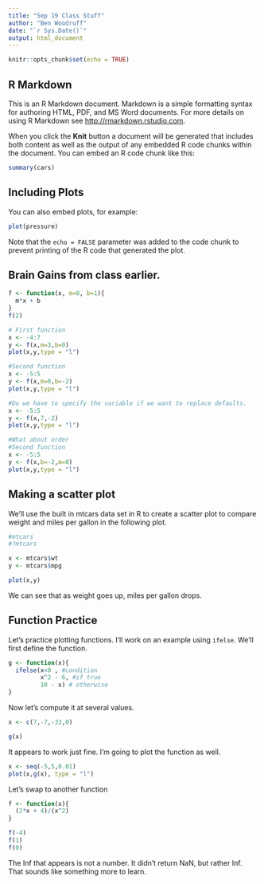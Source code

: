 ```yaml
---
title: "Sep 19 Class Stuff"
author: "Ben Woodruff"
date: "`r Sys.Date()`"
output: html_document
---
```


```r
knitr::opts_chunk$set(echo = TRUE)
```

## R Markdown

This is an R Markdown document. Markdown is a simple formatting syntax for authoring HTML, PDF, and MS Word documents. For more details on using R Markdown see <http://rmarkdown.rstudio.com>.

When you click the **Knit** button a document will be generated that includes both content as well as the output of any embedded R code chunks within the document. You can embed an R code chunk like this:

```r
summary(cars)
```

## Including Plots

You can also embed plots, for example:

```r
plot(pressure)
```

Note that the `echo = FALSE` parameter was added to the code chunk to prevent printing of the R code that generated the plot.


## Brain Gains from class earlier.
```r
f <- function(x, m=0, b=1){
  m*x + b
}
f(2)

# First function
x <- -4:7
y <- f(x,m=3,b=0)
plot(x,y,type = "l")
```

```r
#Second function
x <- -5:5
y <- f(x,m=0,b=-2)
plot(x,y,type = "l")
```

```r
#Do we have to specify the variable if we want to replace defaults.
x <- -5:5
y <- f(x,7,-2)
plot(x,y,type = "l")
```

```r
#What about order
#Second function
x <- -5:5
y <- f(x,b=-2,m=0)
plot(x,y,type = "l")

```

## Making a scatter plot

We'll use the built in mtcars data set in R to create a scatter plot to compare weight and miles per gallon in the following plot. 

```r
#mtcars
#?mtcars

x <- mtcars$wt
y <- mtcars$mpg

plot(x,y)
```

We can see that as weight goes up, miles per gallon drops. 

## Function Practice

Let's practice plotting functions. I'll work on an example using `ifelse`. We'll first define the function.

```r
g <- function(x){
  ifelse(x<0 , #condition
         x^2 - 6, #if true
         10 - x) # otherwise
}
```

Now let's compute it at several values.

```r
x <- c(7,-7,-33,0)

g(x)
```
It appears to work just fine. I'm going to plot the function as well.

```r
x <- seq(-5,5,0.01)
plot(x,g(x), type = "l")
```


Let's swap to another function
```r
f <- function(x){
  (2*x + 4)/(x^2)
}

f(-4)
f(1)
f(0)
```
The Inf that appears is not a number.  It didn't return NaN, but rather Inf.  That sounds like something more to learn.
